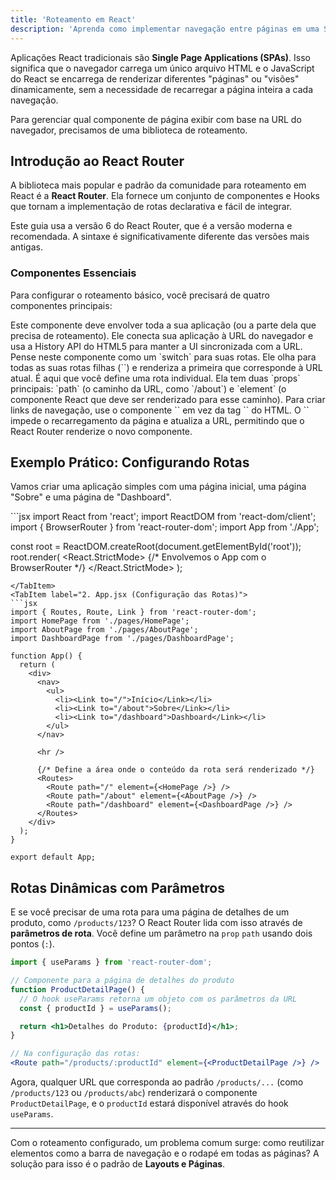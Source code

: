 ```yaml
---
title: 'Roteamento em React'
description: 'Aprenda como implementar navegação entre páginas em uma Single Page Application (SPA) com a biblioteca React Router.'
---
```



Aplicações React tradicionais são **Single Page Applications (SPAs)**. Isso significa que o navegador carrega um único arquivo HTML e o JavaScript do React se encarrega de renderizar diferentes "páginas" ou "visões" dinamicamente, sem a necessidade de recarregar a página inteira a cada navegação.

Para gerenciar qual componente de página exibir com base na URL do navegador, precisamos de uma biblioteca de roteamento.

## Introdução ao React Router

A biblioteca mais popular e padrão da comunidade para roteamento em React é a **React Router**. Ela fornece um conjunto de componentes e Hooks que tornam a implementação de rotas declarativa e fácil de integrar.

<Aside type="note">
Este guia usa a versão 6 do React Router, que é a versão moderna e recomendada. A sintaxe é significativamente diferente das versões mais antigas.
</Aside>

### Componentes Essenciais

Para configurar o roteamento básico, você precisará de quatro componentes principais:

<CardGrid>
	<Card title="`<BrowserRouter>`" icon="browser">
		Este componente deve envolver toda a sua aplicação (ou a parte dela que precisa de roteamento). Ele conecta sua aplicação à URL do navegador e usa a History API do HTML5 para manter a UI sincronizada com a URL.
	</Card>
	<Card title="`<Routes>`" icon="branches">
		Pense neste componente como um `switch` para suas rotas. Ele olha para todas as suas rotas filhas (`<Route>`) e renderiza a primeira que corresponde à URL atual.
	</Card>
    <Card title="`<Route>`" icon="document">
		É aqui que você define uma rota individual. Ela tem duas `props` principais: `path` (o caminho da URL, como `/about`) e `element` (o componente React que deve ser renderizado para esse caminho).
	</Card>
    <Card title="`<Link>`" icon="link">
        Para criar links de navegação, use o componente `<Link>` em vez da tag `<a>` do HTML. O `<Link>` impede o recarregamento da página e atualiza a URL, permitindo que o React Router renderize o novo componente.
	</Card>
</CardGrid>

## Exemplo Prático: Configurando Rotas

Vamos criar uma aplicação simples com uma página inicial, uma página "Sobre" e uma página de "Dashboard".

<Tabs>
<TabItem label="1. index.js (Ponto de Entrada)">
```jsx
import React from 'react';
import ReactDOM from 'react-dom/client';
import { BrowserRouter } from 'react-router-dom';
import App from './App';

const root = ReactDOM.createRoot(document.getElementById('root'));
root.render(
  <React.StrictMode>
    {/* Envolvemos o App com o BrowserRouter */}
    <BrowserRouter>
      <App />
    </BrowserRouter>
  </React.StrictMode>
);
```
</TabItem>
<TabItem label="2. App.jsx (Configuração das Rotas)">
```jsx
import { Routes, Route, Link } from 'react-router-dom';
import HomePage from './pages/HomePage';
import AboutPage from './pages/AboutPage';
import DashboardPage from './pages/DashboardPage';

function App() {
  return (
    <div>
      <nav>
        <ul>
          <li><Link to="/">Início</Link></li>
          <li><Link to="/about">Sobre</Link></li>
          <li><Link to="/dashboard">Dashboard</Link></li>
        </ul>
      </nav>

      <hr />

      {/* Define a área onde o conteúdo da rota será renderizado */}
      <Routes>
        <Route path="/" element={<HomePage />} />
        <Route path="/about" element={<AboutPage />} />
        <Route path="/dashboard" element={<DashboardPage />} />
      </Routes>
    </div>
  );
}

export default App;
```
</TabItem>
</Tabs>

## Rotas Dinâmicas com Parâmetros

E se você precisar de uma rota para uma página de detalhes de um produto, como `/products/123`? O React Router lida com isso através de **parâmetros de rota**. Você define um parâmetro na `prop` `path` usando dois pontos (`:`).

```jsx
import { useParams } from 'react-router-dom';

// Componente para a página de detalhes do produto
function ProductDetailPage() {
  // O hook useParams retorna um objeto com os parâmetros da URL
  const { productId } = useParams();

  return <h1>Detalhes do Produto: {productId}</h1>;
}

// Na configuração das rotas:
<Route path="/products/:productId" element={<ProductDetailPage />} />
```
Agora, qualquer URL que corresponda ao padrão `/products/...` (como `/products/123` ou `/products/abc`) renderizará o componente `ProductDetailPage`, e o `productId` estará disponível através do hook `useParams`.

---

Com o roteamento configurado, um problema comum surge: como reutilizar elementos como a barra de navegação e o rodapé em todas as páginas? A solução para isso é o padrão de **Layouts e Páginas**.
